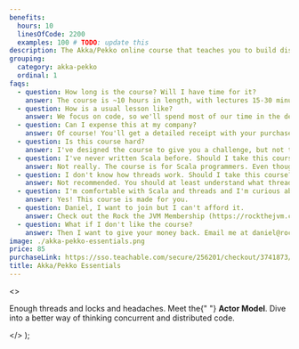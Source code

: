 ```yaml
---
benefits:
  hours: 10
  linesOfCode: 2200
  examples: 100 # TODO: update this
description: The Akka/Pekko online course that teaches you to build distributed applications on the JVM.
grouping:
  category: akka-pekko
  ordinal: 1
faqs:
  - question: How long is the course? Will I have time for it?
    answer: The course is ~10 hours in length, with lectures 15-30 minutes each. I recommend at least 1 hour of focused learning at one time.
  - question: How is a usual lesson like?
    answer: We focus on code, so we'll spend most of our time in the dev environment. In the lessons where new concepts are introduced, I'll add some diagrams or animations to make it crystal clear. Many lessons will also contain exercises, so you can pause the video and try them, and I show you a proposed solution every time.
  - question: Can I expense this at my company?
    answer: Of course! You'll get a detailed receipt with your purchase, including VAT (if applicable to you), which you can take to your employer to reimburse. Most (wise) companies will reimburse courses like this.
  - question: Is this course hard?
    answer: I've designed the course to give you a challenge, but not too much that it becomes frustrating. In case you struggle with something, we have a whole group on Slack for discussions, and I'm responsive.
  - question: I've never written Scala before. Should I take this course?
    answer: Not really. The course is for Scala programmers. Even though we do a bit of a recap at the beginning of the course to make sure we're all on the same page, that part is not enough to give you confident skills with Scala if you've never seen it before.
  - question: I don't know how threads work. Should I take this course?
    answer: Not recommended. You should at least understand what threads are and how a normal computer can do multiple things at the same time.
  - question: I'm comfortable with Scala and threads and I'm curious about this actor model. Should I take this course?
    answer: Yes! This course is made for you.
  - question: Daniel, I want to join but I can't afford it.
    answer: Check out the Rock the JVM Membership (https://rockthejvm.com/p/membership) for the cheapest option.
  - question: What if I don't like the course?
    answer: Then I want to give your money back. Email me at daniel@rockthejvm.com with your receipt, and I will refund you. Less than 0.1% of the Rock the JVM students have refunded a course, and the refund took less than 72 hours.
image: ./akka-pekko-essentials.png
price: 85
purchaseLink: https://sso.teachable.com/secure/256201/checkout/3741873/akka-essentials
title: Akka/Pekko Essentials
---
```


  <>
    <p>
      Enough threads and locks and headaches. Meet the{" "}
      <strong>Actor Model</strong>. Dive into a better way of thinking
      concurrent and distributed code.
    </p>
  </>
);
